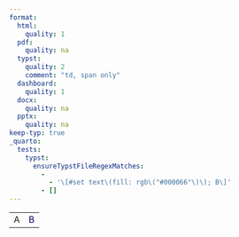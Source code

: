 ```yaml
---
format:
  html:
    quality: 1
  pdf:
    quality: na
  typst:
    quality: 2
    comment: "td, span only"
  dashboard:
    quality: 1
  docx:
    quality: na
  pptx:
    quality: na
keep-typ: true
_quarto:
  tests:
    typst:
      ensureTypstFileRegexMatches:
        -
          - '\[#set text\(fill: rgb\("#000066"\)\); B\]'
        - []
---
```


```{=html}
<table>
    <tr><td>A</td><td style="color: #000066">B</td></tr>
</table>
```

